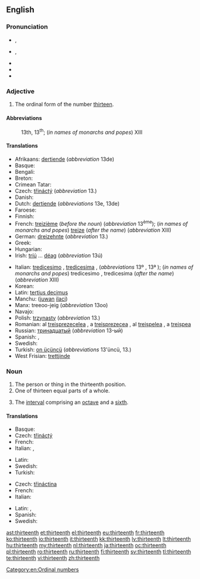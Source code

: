 ==English==
{{ordinalbox|en|12th|13th|14th|twelfth|fourteenth|card=thirteen}}

===Pronunciation===
* {{a|RP}} {{IPA|/ˌθɜːˈtiːnθ/}}, {{X-SAMPA|/%T3:"ti:nT/}}
* {{a|GenAm}} {{IPA|/ˌθɝˈtiːnθ/}}, {{X-SAMPA|/%T3`"ti:nT/}}
* {{audio|En-us-thirteenth.ogg|Audio (US)}}
* {{rhymes|iːnθ}}
* {{hyphenation|thir|teenth}}

===Adjective===
{{en-adj|-}}

# The ordinal form of the number [[thirteen]].

====Abbreviations====
: 13th, 13<sup>th</sup>; (''in names of monarchs and popes'') XIII

====Translations====
{{trans-top|13th}}
* Afrikaans: [[dertiende]] (''abbreviation'' 13de)
* Basque: {{t-|eu|hamahirugarren}}
* Bengali: {{t-|bn|ত্রয়োদশ}}
* Breton: {{t+|br|trizekvet}}
* Crimean Tatar: {{tø|crh|on üçünci}}
* Czech: [[třináctý]] (''abbreviation'' 13.)
* Danish: {{t-|da|trettende}}
* Dutch: [[dertiende]] (''abbreviations'' 13e, 13de)
* Faroese: {{t-|fo|trettandi|m}}
* Finnish: {{t-|fi|kolmastoista}}
* French: [[treizième]] (''before the noun'') (''abbreviation'' 13<sup>ème</sup>); (''in names of monarchs and popes'') [[treize]] (''after the name'') (''abbreviation'' XIII)
* German: [[dreizehnte]] (''abbreviation'' 13.)
* Greek: {{t+|el|δέκατος τρίτος|tr=dekatos tritos}}
* Hungarian: {{t+|hu|tizenharmadik}}
* Irish: [[tríú]] ... [[déag]] (''abbreviation'' 13ú)
{{trans-mid}}
* Italian: [[tredicesimo]] {{m}}, [[tredicesima]] {{f}}, (''abbreviations'' 13º {{m}}, 13ª {{f}}); (''in names of monarchs and popes'') tredicesimo {{m}}, tredicesima {{f}} (''after the name'') (''abbreviation'' XIII)
* Korean: {{t+|ko|열셋째|tr=yeolsesjjae}}
* Latin: [[tertius decimus]]
* Manchu: ([[juwan]] [[ilaci]])
* Manx: treeoo-jeig (''abbreviation'' 13oo)
* Navajo: {{tø|nv|tááʼtsʼáadah góneʼ}}
* Polish: [[trzynasty]] (''abbreviation'' 13.)
* Romanian: al [[treisprezecelea]] {{m}}, a [[treisprezecea]] {{f}}, al [[treișpelea]] {{qualifier|m, informal}}, a [[treișpea]] {{qualifier|f, informal}}
* Russian: [[тринадцатый]] (''abbreviation'' 13-ый)
* Spanish: {{t+|es|decimotercero|m}}, {{t-|es|decimotercera|f}}
* Swedish: {{t+|sv|trettonde}}
* Turkish: [[on üçüncü]] (''abbreviations'' 13'üncü, 13.)
* West Frisian: [[trettjinde]]
{{trans-bottom}}

===Noun===
{{en-noun}}

# The person or thing in the thirteenth position.
# One of thirteen equal parts of a whole.
# {{music}} The [[interval]] comprising an [[octave]] and a [[sixth]].

====Translations====
{{trans-top|something in the thirteenth position}}
* Basque: {{t-|eu|hamahirugarren}}
* Czech: [[třináctý]] {{m}}
* French: {{t+|fr|treizième|m|f}}
* Italian: {{t+|it|tredicesimo|m}}, {{t-|it|tredicesima|f}}
{{trans-mid}}
* Latin: {{t-|la|tertius decimus}}
* Swedish: {{t+|sv|trettonde}}
* Turkish: {{t-|tr|on üçüncü}}
{{trans-bottom}}

{{trans-top|one of thirteen equal parts of a whole}}
* Czech: [[třináctina]] {{f}}
* French: {{t+|fr|treizième|m}}
* Italian: {{t+|it|tredicesimo|m}}
{{trans-mid}}
* Latin: {{t-|la|tertium decimum}}, {{t-|la|tertium decimum|n}}
* Spanish: {{t+|es|treceavo|m}}
* Swedish: {{t+|sv|trettondel}}
{{trans-bottom}}

[[Category:en:Ordinal numbers]]

[[ast:thirteenth]]
[[et:thirteenth]]
[[el:thirteenth]]
[[eu:thirteenth]]
[[fr:thirteenth]]
[[ko:thirteenth]]
[[io:thirteenth]]
[[it:thirteenth]]
[[kk:thirteenth]]
[[lv:thirteenth]]
[[lt:thirteenth]]
[[hu:thirteenth]]
[[my:thirteenth]]
[[nl:thirteenth]]
[[ja:thirteenth]]
[[oc:thirteenth]]
[[pl:thirteenth]]
[[ro:thirteenth]]
[[ru:thirteenth]]
[[fi:thirteenth]]
[[sv:thirteenth]]
[[tl:thirteenth]]
[[te:thirteenth]]
[[vi:thirteenth]]
[[zh:thirteenth]]
